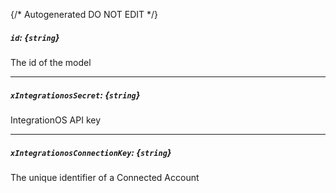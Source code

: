 {/* Autogenerated DO NOT EDIT  */}
##### `id`: *{`string`}*
The id of the model

---
##### `xIntegrationosSecret`: *{`string`}*
IntegrationOS API key

---
##### `xIntegrationosConnectionKey`: *{`string`}*
The unique identifier of a Connected Account


